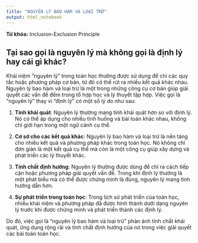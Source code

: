 ---
title: "NGUYÊN LÝ BAO HÀM VÀ LOẠI TRỪ"
output: html_notebook
---

**Từ khóa:** Inclusion-Exclusion Principle

Tại sao gọi là nguyên lý mà không gọi là định lý hay cái gì khác?
---

Khái niệm "nguyên lý" trong toán học thường được sử dụng để chỉ các quy tắc hoặc phương pháp cơ bản, từ đó có thể rút ra nhiều kết quả khác nhau. Nguyên lý bao hàm và loại trừ là một trong những công cụ cơ bản giúp giải quyết các vấn đề đếm trong tổ hợp học và lý thuyết tập hợp. Việc gọi là "nguyên lý" thay vì "định lý" có một số lý do như sau:

1. **Tính khái quát**: Nguyên lý thường mang tính khái quát hơn so với định lý. Nó có thể áp dụng cho nhiều tình huống và bài toán khác nhau, không chỉ giới hạn trong một ngữ cảnh cụ thể.

2. **Cơ sở cho các kết quả khác**: Nguyên lý bao hàm và loại trừ là nền tảng cho nhiều kết quả và phương pháp khác trong toán học. Nó không chỉ đơn giản là một kết quả cụ thể mà còn là một công cụ giúp xây dựng và phát triển các lý thuyết khác.

3. **Tính chất định hướng**: Nguyên lý thường được dùng để chỉ ra cách tiếp cận hoặc phương pháp giải quyết vấn đề. Trong khi định lý thường là một phát biểu mà có thể được chứng minh là đúng, nguyên lý mang tính hướng dẫn hơn.

4. **Sự phát triển trong toán học**: Trong lịch sử phát triển của toán học, nhiều khái niệm và phương pháp đã được hình thành dưới dạng nguyên lý trước khi được chứng minh và phát triển thành các định lý.

Do đó, việc gọi là "nguyên lý bao hàm và loại trừ" phản ánh tính chất khái quát, ứng dụng rộng rãi và tính chất định hướng của nó trong việc giải quyết các bài toán toán học.


